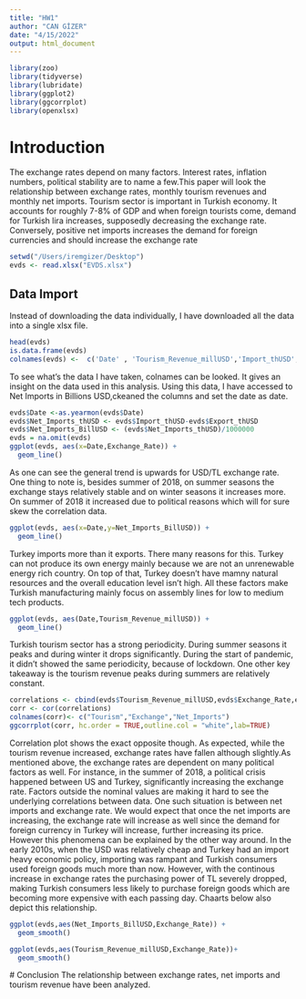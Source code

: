```yaml
---
title: "HW1"
author: "CAN GİZER"
date: "4/15/2022"
output: html_document
---
```


```r

library(zoo)
library(tidyverse)
library(lubridate)
library(ggplot2)
library(ggcorrplot)
library(openxlsx)

```

# Introduction
  The exchange rates depend on many factors. Interest rates, inflation numbers, political stability are to name a few.This paper will look the relationship between exchange rates, monthly tourism revenues and monthly net imports. 
  Tourism sector is important in Turkish economy. It accounts for roughly 7-8% of GDP and when foreign tourists come, demand for Turkish lira increases, supposedly decreasing the exchange rate.
  Conversely, positive net imports increases the demand for foreign currencies and should increase the exchange rate

```r
setwd("/Users/iremgizer/Desktop")
evds <- read.xlsx("EVDS.xlsx")
```

## Data Import
Instead of downloading the data individually, I have downloaded all the data into a single xlsx file.

```r
head(evds)
is.data.frame(evds)
colnames(evds) <-  c('Date' , 'Tourism_Revenue_millUSD','Import_thUSD','Export_thUSD', 'Exchange_Rate')
```
To see what's the data I have taken, colnames can be looked. It gives an insight on the data used in this analysis. Using this data, I have accessed to Net Imports in Billions USD,ckeaned the columns  and set the date as date.
```r
evds$Date <-as.yearmon(evds$Date)
evds$Net_Imports_thUSD <- evds$Import_thUSD-evds$Export_thUSD
evds$Net_Imports_BillUSD <- (evds$Net_Imports_thUSD)/1000000
evds = na.omit(evds)
ggplot(evds, aes(x=Date,Exchange_Rate)) +
  geom_line()
```
As one can see the general trend is upwards for USD/TL exchange rate. One thing to note is, besides summer of 2018, on summer seasons the exchange stays relatively stable and on winter seasons it increases more. On summer of 2018 it increased due to political reasons which will for sure skew the correlation data. 
```r
ggplot(evds, aes(x=Date,y=Net_Imports_BillUSD)) +
  geom_line()

```
Turkey imports more than it exports. There many reasons for this. Turkey can not produce its own energy mainly because we are not an unrenewable energy rich country. On top of that, Turkey doesn't have mamny natural resources and the overall education level isn't high. All these factors make Turkish manufacturing mainly focus on assembly lines for low to medium tech products. 
```r
ggplot(evds, aes(Date,Tourism_Revenue_millUSD)) +
  geom_line()
```
Turkish tourism sector has a strong periodicity. During summer seasons it peaks and during winter it drops significantly. During the start of pandemic, it didn't showed the same periodicity, because of lockdown. One other key takeaway is the tourism revenue peaks during summers are relatively constant. 
```r
correlations <- cbind(evds$Tourism_Revenue_millUSD,evds$Exchange_Rate,evds$Net_Imports_BillUSD)
corr <- cor(correlations)
colnames(corr)<- c("Tourism","Exchange","Net_Imports")
ggcorrplot(corr, hc.order = TRUE,outline.col = "white",lab=TRUE)
```

Correlation plot shows the exact opposite though. As expected, while the tourism revenue increased, exchange rates have fallen although slightly.As mentioned above, the exchange rates are dependent on many political factors as well. For instance, in the summer of 2018, a political crisis happened between US and Turkey, significantly increasing the exchange rate. Factors outside the nominal values are making it hard to see the underlying correlations between data.
One such situation is between net imports and exchange rate. We would expect that once the net imports are increasing, the exchange rate will increase as well since the demand for foreign currency in Turkey will increase, further increasing its price. However this phenomena can be explained by the other way around. In the early 2010s, when the USD was relatively cheap and Turkey had an import heavy economic policy, importing was rampant and Turkish consumers used foreign goods much more than now. However, with the continous increase in exchange rates the purchasing power of TL severely dropped, making Turkish consumers less likely to purchase foreign goods which are becoming more expensive with each passing day. Chaarts below also depict this relationship.
```r
ggplot(evds,aes(Net_Imports_BillUSD,Exchange_Rate)) +
  geom_smooth()
```
```r
ggplot(evds,aes(Tourism_Revenue_millUSD,Exchange_Rate))+ 
  geom_smooth()
```

 # Conclusion 
The relationship between exchange rates, net imports and tourism revenue have been analyzed.
